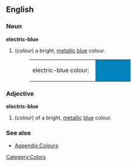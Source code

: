 ==English==

===Noun===
'''electric-blue'''
#(''colour'') a bright, [[metallic]] [[blue]] colour.
#:<table><tr><td>electric-blue colour: &nbsp;</td><td bgcolor="#0084BE" width="80">&nbsp; </td></tr></table>

===Adjective===
'''electric-blue'''
#(''colour'') of a bright, [[metallic]] [[blue]] colour.

===See also===
*[[Wiktionary_Appendix:Colours|Appendix:Colours]]

[[Category:Colors]]